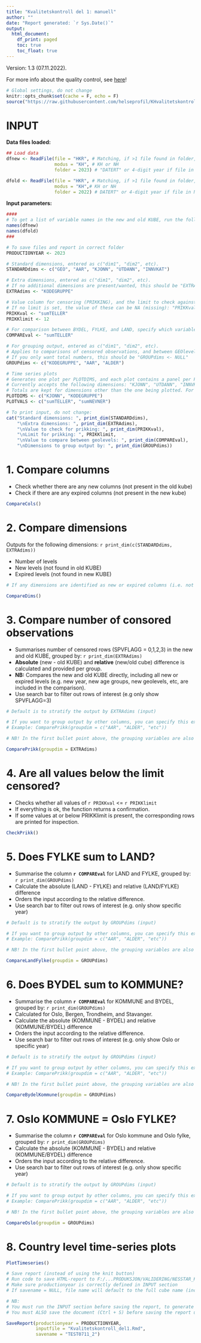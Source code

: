 ```yaml
---
title: "Kvalitetskontroll del 1: manuell"
author: ""
date: "Report generated: `r Sys.Date()`"
output:
  html_document: 
    df_print: paged
    toc: true
    toc_float: true
---
```

Version: 1.3 (07.11.2022). 

For more info about the quality control, see [here](https://github.com/helseprofil/KHvalitetskontroll)!
```r
# Global settings, do not change
knitr::opts_chunk$set(cache = F, echo = F)
source("https://raw.githubusercontent.com/helseprofil/KHvalitetskontroll/main/R/setup.R")
```

# INPUT

**Data files loaded: **
```r
## Load data
dfnew <- ReadFile(file = "HKR", # Matching, if >1 file found in folder, specify file name further
                  modus = "KH", # KH or NH
                  folder = 2023) # "DATERT" or 4-digit year if file in NESSTAR-folder

dfold <- ReadFile(file = "HKR", # Matching, if >1 file found in folder, specify file name further
                  modus = "KH",# KH or NH
                  folder = 2022) # DATERT" or 4-digit year if file in NESSTAR-folder
```
**Input parameters: **
```r
####
# To get a list of variable names in the new and old KUBE, run the following code
names(dfnew)
names(dfold)
###

# To save files and report in correct folder
PRODUCTIONYEAR <- 2023

# Standard dimensions, entered as c("dim1", "dim2", etc).
STANDARDdims <- c("GEO", "AAR", "KJONN", "UTDANN", "INNVKAT") 

# Extra dimensions, entered as c("dim1", "dim2", etc).
# If no additional dimensions are present/wanted, this should be "EXTRAdims <- NULL"
EXTRAdims <- "KODEGRUPPE"

# Value column for censoring (PRIKKING), and the limit to check against
# If no limit is set, the value of these can be NA (missing): "PRIKKval = NA", "PRIKKlimit = NA"
PRIKKval <- "sumTELLER"
PRIKKlimit <- 12

# For comparison between BYDEL, FYLKE, and LAND, specify which variable to sum
COMPAREval <- "sumTELLER" 

# For grouping output, entered as c("dim1", "dim2", etc).
# Applies to comparisons of censored observations, and between GEOlevels
# If you only want total numbers, this should be "GROUPdims <- NULL"
GROUPdims <- c("KODEGRUPPE", "AAR", "ALDER") 

# Time series plots
# Generates one plot per PLOTDIMS, and each plot contains a panel per PLOTTVALS
# Currently accepts the following dimensions: "KJONN", "UTDANN", "INNVKAT", "LANDBAK", and all "EXTRAdims"
# Totals are kept for dimensions other than the one being plotted. For extra dimensions, plotvals are added (TELLER/sumTELLER) or averaged (not TELLER/sumTELLER)
PLOTDIMS <- c("KJONN", "KODEGRUPPE")
PLOTVALS <- c("sumTELLER", "sumNEVNER")
```

```r
# To print input, do not change:
cat("Standard dimensions: ", print_dim(STANDARDdims), 
    "\nExtra dimensions: ", print_dim(EXTRAdims),
    "\nValue to check for prikking: ", print_dim(PRIKKval),
    "\nLimit for prikking: ", PRIKKlimit,
    "\nValue to compare between geolevels: ", print_dim(COMPAREval), 
    "\nDimensions to group output by: ", print_dim(GROUPdims))
```

# 1. Compare columns

- Check whether there are any new columns (not present in the old kube)
- Check if there are any expired columns (not present in the new kube)

```r
CompareCols()
```

# 2. Compare dimensions

Outputs for the following dimensions: `r print_dim(c(STANDARDdims, EXTRAdims))`

- Number of levels
- New levels (not found in old KUBE)
- Expired levels (not found in new KUBE)

```r
# If any dimensions are identified as new or expired columns (i.e. not present in both files), they will not be evaluated

CompareDims()
```

# 3. Compare number of consored observations

- Summarises number of censored rows (SPVFLAGG = 0,1,2,3) in the new and old KUBE, grouped by: `r print_dim(EXTRAdims)`
-   **Absolute** (new - old KUBE) and **relative** (new/old cube) difference is calculated and provided per group.
- **NB:** Compares the new and old KUBE directly, including all new or expired levels (e.g. new year, new age groups, new geolevels, etc, are included in the comparison).
-   Use search bar to filter out rows of interest (e.g only show SPVFLAGG=3)

```r
# Default is to stratify the output by EXTRAdims (input)

# If you want to group output by other columns, you can specify this explicitly in the groupdim-argument
# Example: ComparePrikk(groupdim = c("AAR", "ALDER", "etc"))

# NB! In the first bullet point above, the grouping variables are also printed to the report. This can also be modified accordingly: `r print_dim(c("AAR", "ALDER", "etc"))`  

ComparePrikk(groupdim = EXTRAdims)
```

# 4. Are all values below the limit censored?

-   Checks whether all values of `r PRIKKval` <= `r PRIKKlimit`
-   If everything is ok, the function returns a confirmation.
-   If some values at or below PRIKKlimit is present, the corresponding rows are printed for inspection.

```r
CheckPrikk()
```

# 5. Does FYLKE sum to LAND?

-   Summarise the column **`r COMPAREval`** for LAND and FYLKE, grouped by: `r print_dim(GROUPdims)`
-   Calculate the absolute (LAND - FYLKE) and relative (LAND/FYLKE) difference
-   Orders the input according to the relative difference.
-   Use search bar to filter out rows of interest (e.g. only show specific year)

```r
# Default is to stratify the output by GROUPdims (input)

# If you want to group output by other columns, you can specify this explicitly in the groupdim-argument
# Example: ComparePrikk(groupdim = c("AAR", "ALDER", "etc"))

# NB! In the first bullet point above, the grouping variables are also printed to the report. This can also be modified accordingly: `r print_dim(c("AAR", "ALDER", "etc"))`  

CompareLandFylke(groupdim = GROUPdims)
```

# 6. Does BYDEL sum to KOMMUNE?

-   Summarise the column **`r COMPAREval`** for KOMMUNE and BYDEL, grouped by: `r print_dim(GROUPdims)`
-   Calculated for Oslo, Bergen, Trondheim, and Stavanger.
-   Calculate the absolute (KOMMUNE - BYDEL) and relative (KOMMUNE/BYDEL) difference
-   Orders the input according to the relative difference.
-   Use search bar to filter out rows of interest (e.g. only show Oslo or specific year)

```r
# Default is to stratify the output by GROUPdims (input)

# If you want to group output by other columns, you can specify this explicitly in the groupdim-argument
# Example: ComparePrikk(groupdim = c("AAR", "ALDER", "etc"))

# NB! In the first bullet point above, the grouping variables are also printed to the report. This can also be modified accordingly: `r print_dim(c("AAR", "ALDER", "etc"))`  

CompareBydelKommune(groupdim = GROUPdims)
```

# 7. Oslo KOMMUNE = Oslo FYLKE?

-   Summarise the column **`r COMPAREval`** for Oslo kommune and Oslo fylke, grouped by: `r print_dim(GROUPdims)`
-   Calculate the absolute (KOMMUNE - BYDEL) and relative (KOMMUNE/BYDEL) difference
-   Orders the input according to the relative difference.
-   Use search bar to filter out rows of interest (e.g. only show specific year)

```r
# Default is to stratify the output by GROUPdims (input)

# If you want to group output by other columns, you can specify this explicitly in the groupdim-argument
# Example: ComparePrikk(groupdim = c("AAR", "ALDER", "etc"))

# NB! In the first bullet point above, the grouping variables are also printed to the report. This can also be modified accordingly: `r print_dim(c("AAR", "ALDER", "etc"))`  

CompareOslo(groupdim = GROUPdims)
```

# 8. Country level time-series plots
```r
PlotTimeseries()
```


```r
# Save report (instead of using the knit button)
# Run code to save HTML-report to F:/...PRODUKSJON/VALIDERING/NESSTAR_KUBER/9999(production year)/KVALITETSKONTROLL/KUBENAVN/
# Make sure productionyear is correctly defined in INPUT section
# If savename = NULL, file name will default to the full cube name (incl date tag)

# NB: 
# You must run the INPUT section before saving the report, to generate all the objects
# You must ALSO save the document (Ctrl + S) before saving the report using this function!

SaveReport(productionyear = PRODUCTIONYEAR, 
           inputfile = "Kvalitetskontroll_del1.Rmd",
           savename = "TEST0711_2")
```

